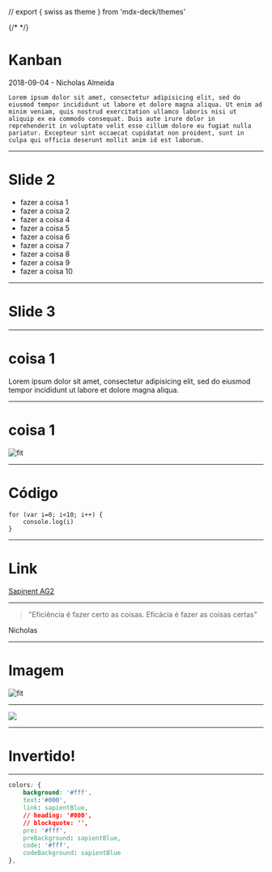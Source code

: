 
// export { swiss as theme } from 'mdx-deck/themes'

<Head>
  <title>Kanban</title>
  {/* <meta name='twitter:card' content='summary_large_image' />
  <meta name='twitter:site' content='@jxnblk' />
  <meta name='twitter:title' content='My Presentation' />
  <meta name='twitter:description' content='A really great presentation' />
  <meta name='twitter:image' content='https://example.com/card.png' /> */}
</Head>


# Kanban

2018-09-04 - Nicholas Almeida

```notes
Lorem ipsum dolor sit amet, consectetur adipisicing elit, sed do eiusmod tempor incididunt ut labore et dolore magna aliqua. Ut enim ad minim veniam, quis nostrud exercitation ullamco laboris nisi ut aliquip ex ea commodo consequat. Duis aute irure dolor in reprehenderit in voluptate velit esse cillum dolore eu fugiat nulla pariatur. Excepteur sint occaecat cupidatat non proident, sunt in culpa qui officia deserunt mollit anim id est laborum.
```

---
# Slide 2

* fazer a coisa 1
* fazer a coisa 2
* fazer a coisa 4
* fazer a coisa 5
* fazer a coisa 6
* fazer a coisa 7
* fazer a coisa 8
* fazer a coisa 9
* fazer a coisa 10

---
# Slide 3
---

# coisa 1

Lorem ipsum dolor sit amet, consectetur adipisicing elit, sed do eiusmod tempor incididunt ut labore et dolore magna aliqua. 

---

# coisa 1

![fit](http://voxnews.com.br/wp-content/uploads/2018/07/Danilo-Riedel-Nicholas-Almeida-Andr%C3%A9-e-Lucas-Grecco_-Sapient-AG2--820x394.jpg)


---

# Código

```
for (var i=0; i<10; i++) {
    console.log(i)
}
```

---

# Link

[Sapinent AG2](http://www.sapientag2.com.br/)

---

> "Eficiência é fazer certo as coisas. Eficácia é fazer as coisas certas"

Nicholas

---

# Imagem

![fit](http://voxnews.com.br/wp-content/uploads/2018/07/Danilo-Riedel-Nicholas-Almeida-Andr%C3%A9-e-Lucas-Grecco_-Sapient-AG2--820x394.jpg)

---

<Image src='http://voxnews.com.br/wp-content/uploads/2018/07/Danilo-Riedel-Nicholas-Almeida-Andr%C3%A9-e-Lucas-Grecco_-Sapient-AG2--820x394.jpg' />

---

# Invertido!

---


```css
colors: {
    background: '#fff',
    text:'#000',
    link: sapientBlue,
    // heading: '#000',
    // blockquote: '',
    pre: '#fff',
    preBackground: sapientBlue,
    code: '#fff',
    codeBackground: sapientBlue
},
```